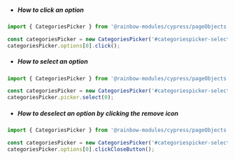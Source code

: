 -   ##### How to click an option

```js
import { CategoriesPicker } from '@rainbow-modules/cypress/pageObjects';

const categoriesPicker = new CategoriesPicker('#categoriespicker-selector');
categoriesPicker.options[0].click();
```

-   ##### How to select an option

```js
import { CategoriesPicker } from '@rainbow-modules/cypress/pageObjects';

const categoriesPicker = new CategoriesPicker('#categoriespicker-selector');
categoriesPicker.picker.select(0);
```

-   ##### How to deselect an option by clicking the remove icon

```js
import { CategoriesPicker } from '@rainbow-modules/cypress/pageObjects';

const categoriesPicker = new CategoriesPicker('#categoriespicker-selector');
categoriesPicker.options[0].clickCloseButton();
```
